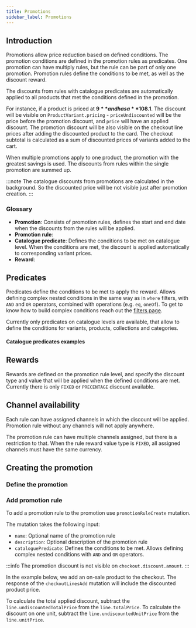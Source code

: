 ```yaml
---
title: Promotions
sidebar_label: Promotions
---
```


## Introduction

Promotions allow price reduction based on defined conditions.
The promotion conditions are defined in the promotion rules as predicates.
One promotion can have multiply rules, but the rule can be part of only one promotion.
Promotion rules define the conditions to be met, as well as the discount reward.

The discounts from rules with catalogue predicates are automatically applied to all products
that met the conditions defined in the promotion.

For instance, if a product is priced at **$9** and has a **10%** discount, it will be available for **$8.1**.
The discount will be visible on `ProductVariant.pricing` - `priceUndiscounted` will be the price
before the promotion discount, and `price` will have an applied discount.
The promotion discount will be also visible on the checkout line prices after adding the discounted
product to the card. The checkout subtotal is calculated as a sum of discounted prices of variants
added to the cart.

When multiple promotions apply to one product, the promotion with the greatest savings is used.
The discounts from rules within the single promotion are summed up.

:::note
The catalogue discounts from promotions are calculated in the background. So the discounted
price will be not visible just after promotion creation.
:::

### Glossary

- **Promotion**: Consists of promotion rules, defines the start and end date when the discounts
  from the rules will be applied.
- **Promotion rule**:
- **Catalogue predicate**: Defines the conditions to be met on catalogue level.
  When the conditions are met, the discount is applied automatically to corresponding variant prices.
- **Reward**:

## Predicates

Predicates define the conditions to be met to apply the reward.
Allows defining complex nested conditions in the same way as in `where` filters, with `AND` and `OR` operators,
combined with operations (e.g. `eq`, `oneOf`).
To get to know how to build complex conditions reach out the [filters page](../filtering#general-approach).

Currently only predicates on catalogue levels are available,
that allow to define the conditions for variants, products, collections and categories.

#### Catalogue predicates examples

## Rewards

Rewards are defined on the promotion rule level, and specify the discount type and value
that will be applied when the defined conditions are met.
Currently there is only `FIXED` or `PRECENTAGE` discount available.

## Channel availability

Each rule can have assigned channels in which the discount will be applied.
Promotion rule without any channels will not apply anywhere.

The promotion rule can have multiple channels assigned, but there is a restriction to that.
When the rule reward value type is `FIXED`, all assigned channels must have the same currency.

## Creating the promotion

### Define the promotion

### Add promotion rule

To add a promotion rule to the promotion use `promotionRuleCreate` mutation.

The mutation takes the following input:

- `name`: Optional name of the promotion rule
- `description`: Optional description of the promotion rule
- `cataloguePredicate`: Defines the conditions to be met. Allows defining complex nested
  conditions with `AND` and `OR` operators.

:::info
The promotion discount is not visible on `checkout.discount.amount`.
:::

In the example below, we add an on-sale product to the checkout.
The response of the `checkoutLinesAdd` mutation will include the discounted product price.

To calculate the total applied discount, subtract the `line.undiscountedTotalPrice` from the `line.totalPrice`.
To calculate the discount on one unit, subtract the `line.undiscountedUnitPrice` from the `line.unitPrice`.

